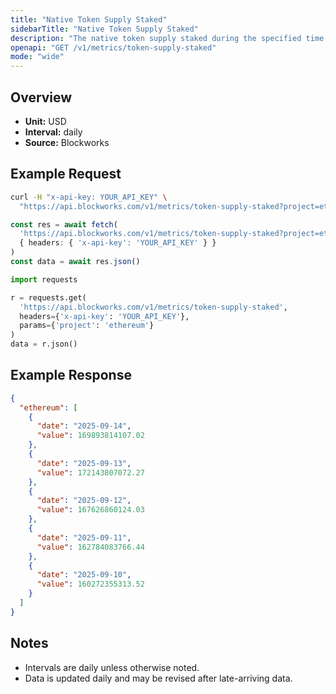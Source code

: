 ```yaml
---
title: "Native Token Supply Staked"
sidebarTitle: "Native Token Supply Staked"
description: "The native token supply staked during the specified time period for given blockchain."
openapi: "GET /v1/metrics/token-supply-staked"
mode: "wide"
---
```


## Overview

- **Unit:** USD
- **Interval:** daily
- **Source:** Blockworks

## Example Request

<CodeGroup>

```bash cURL
curl -H "x-api-key: YOUR_API_KEY" \
  "https://api.blockworks.com/v1/metrics/token-supply-staked?project=ethereum"
```

```typescript TypeScript
const res = await fetch(
  'https://api.blockworks.com/v1/metrics/token-supply-staked?project=ethereum',
  { headers: { 'x-api-key': 'YOUR_API_KEY' } }
)
const data = await res.json()
```

```python Python
import requests

r = requests.get(
  'https://api.blockworks.com/v1/metrics/token-supply-staked',
  headers={'x-api-key': 'YOUR_API_KEY'},
  params={'project': 'ethereum'}
)
data = r.json()
```

</CodeGroup>

## Example Response

```json
{
  "ethereum": [
    {
      "date": "2025-09-14",
      "value": 169893814107.02
    },
    {
      "date": "2025-09-13",
      "value": 172143807072.27
    },
    {
      "date": "2025-09-12",
      "value": 167626860124.03
    },
    {
      "date": "2025-09-11",
      "value": 162784083766.44
    },
    {
      "date": "2025-09-10",
      "value": 160272355313.52
    }
  ]
}
```

## Notes
- Intervals are daily unless otherwise noted.
- Data is updated daily and may be revised after late-arriving data.